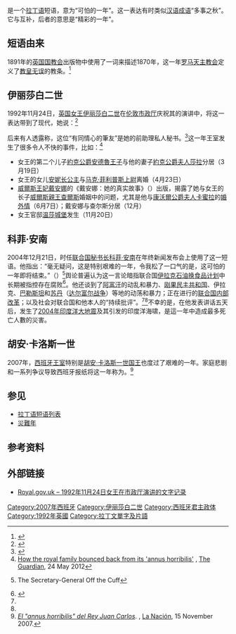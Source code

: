 '''{{Lang|la|Annus horribilis}}'''是一个[[拉丁语|拉丁语]]短语，意为“可怕的一年”。这一表达有时类似[[汉语|汉语]][[成语|成语]]“多事之秋”。它与{{Lang|la|[[annus_mirabilis|annus mirabilis]]}}互补，后者的意思是“精彩的一年”。 

== 短语由来 ==
1891年的[[英国国教会|英国国教会]]出版物中使用了{{Lang|la|annus horribilis}}一词来描述1870年，这一年[[天主教會|罗马天主教会]]定义了[[教宗無謬誤|教皇无误]]的教条。<ref>{{Cite book|title=Möhler, Döllinger and Oxford Anglicanism|url=https://books.google.com/books?id=NpxJAQAAMAAJ|volume=75|year=1891|publisher=E.C. Barton|page=105}}</ref>

== 伊丽莎白二世 ==
1992年11月24日，[[英国女王|英国女王]][[伊丽莎白二世|伊丽莎白二世]]在[[市政厅_(伦敦市)|伦敦市政厅]]庆祝其{{Le|红宝石庆|Ruby jubilee|成为女王40周年}}的演讲中，将这一表达带到了现代，她说：<ref>{{Cite web|title=Annus horribilis speech, 24 November 1992|url=http://www.royal.gov.uk/ImagesandBroadcasts/Historic%20speeches%20and%20broadcasts/Annushorribilisspeech24November1992.aspx|publisher=The Official Website of the British Monarchy|archiveurl=https://web.archive.org/web/20090302093837/http://www.royal.gov.uk/ImagesandBroadcasts/Historic%20speeches%20and%20broadcasts/Annushorribilisspeech24November1992.aspx|archivedate=2009-03-02|accessdate=2020-08-08|dead-url=no}}</ref> 

{{quote|當我回首往事时，1992年將不會是讓我感到全然快乐的一年。用我的一位有同情心的筆友的說法，这一年是“可怕的一年”。<br/>1992 is not a year on which I shall look back with undiluted pleasure. In the words of one of my more sympathetic correspondents, it has turned out to be an annus horribilis.}}

后来有人透露称，这位“有同情心的筆友”是她的前助理私人秘书{{Le|爱德华·福特|Edward Ford (courtier)|爱德华·福特爵士}}。<ref>{{Cite web|title=Obituary: Sir Edward Ford|url=https://www.theguardian.com/news/2006/nov/28/guardianobituaries.monarchy|accessdate=2018-09-11|author=Corby|date=2006-11-28|first=Tom|work=the Guardian|language=en|archive-date=2018-09-11|archive-url=https://web.archive.org/web/20180911225143/https://www.theguardian.com/news/2006/nov/28/guardianobituaries.monarchy|dead-url=no}}</ref>这一年王室发生了很多令人不快的事件，比如：<ref>[https://www.theguardian.com/uk/2012/may/24/royal-family-bounced-back-annus-horribilis How the royal family bounced back from its 'annus horribilis'] {{Wayback|url=https://www.theguardian.com/uk/2012/may/24/royal-family-bounced-back-annus-horribilis |date=20200618100646 }}, [[The_Guardian|The Guardian]], 24 May 2012</ref> 

* 女王的第二个儿子[[約克公爵安德魯王子|約克公爵安德魯王子]]与他的妻子[[約克公爵夫人莎拉|約克公爵夫人莎拉]]分居（3月19日）
* 女王的女儿[[安妮长公主|安妮长公主]]与[[马克·菲利普斯|马克·菲利普斯上尉]]离婚（4月23日）
* [[威爾斯王妃戴安娜|威爾斯王妃戴安娜]]的{{Le|坦白书|Tell-all book}}《戴安娜：她的真实故事》（{{Lang|en|Diana: Her True Story}}）出版，揭露了她与女王的长子[[威爾斯親王查爾斯|威爾斯親王查爾斯]]婚姻中的问题，尤其是他与[[康沃爾公爵夫人卡蜜拉|康沃爾公爵夫人卡蜜拉]]的[[婚外情|婚外情]]（6月7日）；戴安娜与查尔斯分居（12月）
* 女王官邸[[溫莎城堡|温莎城堡]]发生{{Le|1992年温莎城堡火灾|1992 Windsor Castle fire|火灾}}（11月20日）

== 科菲·安南 ==
2004年12月21日，时任[[联合国秘书长|联合国秘书长]][[科菲·安南|科菲·安南]]在年终新闻发布会上使用了这一短语。他指出：“毫无疑问，这是特别艰难的一年，令我松了一口气的是，这可怕的一年即将结束。”（{{Lang|en|There's no doubt that this has been a particularly difficult year, and I am relieved that this annus horribilis is coming to an end.}}）<ref name="OffTheCuff">{{Cite web|title=New York, 21 December 2004 – Secretary-General's year-end press conference (unofficial transcript)|url=https://www.un.org/apps/sg/offthecuff.asp?nid=655|work=Off the Cuff|publisher=United Nations, Office of the Spokesman for the Secretary-General|archiveurl=https://web.archive.org/web/20050204001905/http://www.un.org/apps/sg/offthecuff.asp?nid=655|archivedate=2005-02-04|accessdate=2020-08-08|dead-url=no}} The Secretary-General Off the Cuff</ref>舆论普遍认为这一言论暗指联合国[[伊拉克|伊拉克]][[石油换食品计划|石油换食品计划]]中长期被指控存在腐败<ref name="NineMSN">{{Cite news|url=http://news.ninemsn.com.au/article.aspx?id=23293|archiveurl=https://web.archive.org/web/20050913182910/http://news.ninemsn.com.au/article.aspx?id=23293|archivedate=2005-09-13|title=UN chief welcomes end of 'horrible' year|author=[[Associated_Press|Associated Press]]|publisher=NineMSN|date=2004-12-22|accessdate=2020-08-08|dead-url=no}}</ref>。他还谈到了[[阿富汗|阿富汗]]的动乱和暴力、[[刚果民主共和国|刚果民主共和国]]、伊拉克、[[巴勒斯坦|巴勒斯坦]]和[[苏丹|苏丹]]（[[达尔富尔战争|达尔富尔战争]]）等地的动荡和暴力；正在进行的[[联合国改革|联合国内部改革]]；以及社会对联合国和他本人的“持续批评”。<ref name="OffTheCuff" /><ref name="NineMSN" />不幸的是，在他发表讲话五天后，发生了[[2004年印度洋大地震|2004年印度洋大地震]]及其引发的印度洋海啸，是這一年中造成最多死亡人數的災害。

== 胡安·卡洛斯一世 ==
2007年，[[西班牙王室|西班牙王室]]特别是[[胡安·卡洛斯一世|胡安·卡洛斯一世国王]]也度过了艰难的一年。家庭悲剧和一系列争议导致西班牙报纸将这一年称为{{Lang|la|annus horribilis}}。<ref name="La Nación">''[http://www.lanacion.cl/prontus_noticias_v2/site/artic/20071115/pags/20071115203346.html El "annus horribilis" del Rey Juan Carlos]''. {{Webarchive|url=https://archive.is/20121206025748/http://www.lanacion.cl/prontus_noticias_v2/site/artic/20071115/pags/20071115203346.html |date=2012-12-06 }}, [[La_Nación|La Nación]], 15 November 2007.</ref> 

== 参见 ==

* [[拉丁語短語列表|拉丁语短语列表]] 
* [[災難年|災難年]] 

== 参考资料 ==
{{Reflist}}

== 外部链接 ==

{{Wiktionary|en:annus horribilis|fr:annus horribilis|多事之秋}}
* [https://web.archive.org/web/20090302093837/http://www.royal.gov.uk/ImagesandBroadcasts/Historic%20speeches%20and%20broadcasts/Annushorribilisspeech24November1992.aspx Royal.gov.uk – 1992年11月24日女王在市政厅演讲的文字记录]

[[Category:2007年西班牙|Category:2007年西班牙]]
[[Category:伊丽莎白二世|Category:伊丽莎白二世]]
[[Category:西班牙君主政体|Category:西班牙君主政体]]
[[Category:1992年英國|Category:1992年英國]]
[[Category:拉丁文單字及片語|Category:拉丁文單字及片語]]